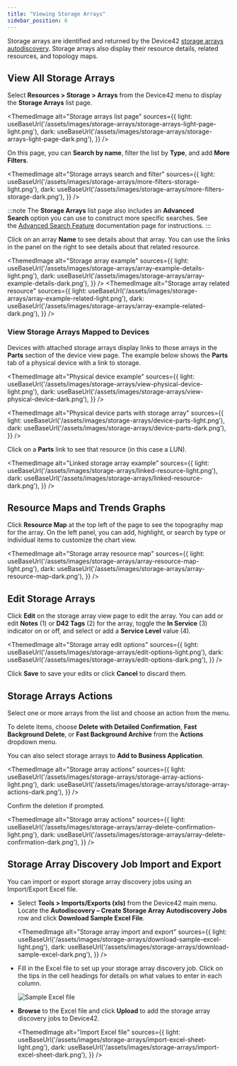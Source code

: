 ```yaml
---
title: "Viewing Storage Arrays"
sidebar_position: 6
---
```



Storage arrays are identified and returned by the Device42 [storage arrays autodiscovery](./). Storage arrays also display their resource details, related resources, and topology maps.

## View All Storage Arrays

Select **Resources > Storage > Arrays** from the Device42 menu to display the **Storage Arrays** list page.

<ThemedImage
  alt="Storage arrays list page"
  sources={{
    light: useBaseUrl('/assets/images/storage-arrays/storage-arrays-light-page-light.png'),
    dark: useBaseUrl('/assets/images/storage-arrays/storage-arrays-light-page-dark.png'),
  }}
/>

On this page, you can **Search by name**, filter the list by **Type**, and add **More Filters**.

<ThemedImage
  alt="Storage arrays search and filter"
  sources={{
    light: useBaseUrl('/assets/images/storage-arrays/more-filters-storage-light.png'),
    dark: useBaseUrl('/assets/images/storage-arrays/more-filters-storage-dark.png'),
  }}
/>

:::note
The **Storage Arrays** list page also includes an **Advanced Search** option you can use to construct more specific searches. See the [Advanced Search Feature](/getstarted/advanced-search-feature.mdx) documentation page for instructions.
:::

Click on an array **Name** to see details about that array. You can use the links in the panel on the right to see details about that related resource.

<ThemedImage
  alt="Storage array example"
  sources={{
    light: useBaseUrl('/assets/images/storage-arrays/array-example-details-light.png'),
    dark: useBaseUrl('/assets/images/storage-arrays/array-example-details-dark.png'),
  }}
/>
<ThemedImage
  alt="Storage array related resource"
  sources={{
    light: useBaseUrl('/assets/images/storage-arrays/array-example-related-light.png'),
    dark: useBaseUrl('/assets/images/storage-arrays/array-example-related-dark.png'),
  }}
/>

### View Storage Arrays Mapped to Devices

Devices with attached storage arrays display links to those arrays in the **Parts** section of the device view page. The example below shows the **Parts** tab of a physical device with a link to storage.

<ThemedImage
  alt="Physical device example"
  sources={{
    light: useBaseUrl('/assets/images/storage-arrays/view-physical-device-light.png'),
    dark: useBaseUrl('/assets/images/storage-arrays/view-physical-device-dark.png'),
  }}
/>

<ThemedImage
  alt="Physical device parts with storage array"
  sources={{
    light: useBaseUrl('/assets/images/storage-arrays/device-parts-light.png'),
    dark: useBaseUrl('/assets/images/storage-arrays/device-parts-dark.png'),
  }}
/>

Click on a **Parts** link to see that resource (in this case a LUN).

<ThemedImage
  alt="Linked storage array example"
  sources={{
    light: useBaseUrl('/assets/images/storage-arrays/linked-resource-light.png'),
    dark: useBaseUrl('/assets/images/storage-arrays/linked-resource-dark.png'),
  }}
/>

## Resource Maps and Trends Graphs

Click **Resource Map** at the top left of the page to see the topography map for the array. On the left panel, you can add, highlight, or search by type or individual items to customize the chart view.

<ThemedImage
  alt="Storage array resource map"
  sources={{
    light: useBaseUrl('/assets/images/storage-arrays/array-resource-map-light.png'),
    dark: useBaseUrl('/assets/images/storage-arrays/array-resource-map-dark.png'),
  }}
/>

## Edit Storage Arrays

Click **Edit** on the storage array view page to edit the array. You can add or edit **Notes** (1) or **D42 Tags** (2) for the array, toggle the **In Service** (3) indicator on or off, and select or add a **Service Level** value (4).

<ThemedImage
  alt="Storage array edit options"
  sources={{
    light: useBaseUrl('/assets/images/storage-arrays/edit-options-light.png'),
    dark: useBaseUrl('/assets/images/storage-arrays/edit-options-dark.png'),
  }}
/>

Click **Save** to save your edits or click **Cancel** to discard them.

## Storage Arrays Actions

Select one or more arrays from the list and choose an action from the menu. 

To delete items, choose **Delete with Detailed Confirmation**, **Fast Background Delete**, or **Fast Background Archive** from the **Actions** dropdown menu.

You can also select storage arrays to **Add to Business Application**.

<ThemedImage
  alt="Storage array actions"
  sources={{
    light: useBaseUrl('/assets/images/storage-arrays/storage-array-actions-light.png'),
    dark: useBaseUrl('/assets/images/storage-arrays/storage-array-actions-dark.png'),
  }}
/>

Confirm the deletion if prompted.

<ThemedImage
  alt="Storage array actions"
  sources={{
    light: useBaseUrl('/assets/images/storage-arrays/array-delete-confirmation-light.png'),
    dark: useBaseUrl('/assets/images/storage-arrays/array-delete-confirmation-dark.png'),
  }}
/>

## Storage Array Discovery Job Import and Export

You can import or export storage array discovery jobs using an Import/Export Excel file.

- Select **Tools > Imports/Exports (xls)** from the Device42 main menu. Locate the **Autodiscovery – Create Storage Array Autodiscovery Jobs** row and click **Download Sample Excel File**.

    <ThemedImage
    alt="Storage array import and export"
    sources={{
        light: useBaseUrl('/assets/images/storage-arrays/download-sample-excel-light.png'),
        dark: useBaseUrl('/assets/images/storage-arrays/download-sample-excel-dark.png'),
    }}
    />

- Fill in the Excel file to set up your storage array discovery job. Click on the tips in the cell headings for details on what values to enter in each column.
  
    ![Sample Excel file](/assets/images/storage-arrays/sample-excel-download.png)

- **Browse** to the Excel file and click **Upload** to add the storage array discovery jobs to Device42.

    <ThemedImage
    alt="Import Excel file"
    sources={{
        light: useBaseUrl('/assets/images/storage-arrays/import-excel-sheet-light.png'),
        dark: useBaseUrl('/assets/images/storage-arrays/import-excel-sheet-dark.png'),
    }}
    />
